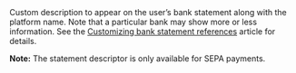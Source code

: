   
<ParamField body="StatementDescriptor" type="string">  
<MaxLength100CharactersOnlyAlphanumericAndSpaces />     
Custom description to appear on the user’s bank statement along with the platform name. Note that a particular bank may show more or less information. See the <a href="/bank-statements">Customizing bank statement references</a> article for details.

**Note:** The statement descriptor is only available for SEPA payments.  
</ParamField>